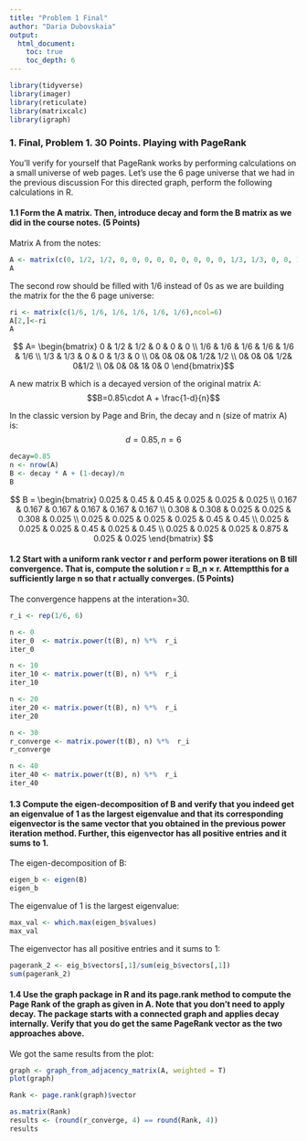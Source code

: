 ---
title: "Problem 1 Final"
author: "Daria Dubovskaia"
output:
  html_document:
    toc: true
    toc_depth: 6
---


```{r setup, include=FALSE, results='hide', warning=FALSE, message=FALSE}
library(tidyverse)
library(imager)
library(reticulate)
library(matrixcalc)
library(igraph)
```


### 1. Final, Problem 1. 30 Points. Playing with PageRank
You’ll verify for yourself that PageRank works by performing calculations on a small universe of web pages. Let’s use the 6 page universe that we had in the previous discussion For this directed graph, perform the following calculations in R.

#### 1.1 Form the A matrix. Then, introduce decay and form the B matrix as we did in the course notes. (5 Points)
Matrix A from the notes:
```{r}
A <- matrix(c(0, 1/2, 1/2, 0, 0, 0, 0, 0, 0, 0, 0, 0, 1/3, 1/3, 0, 0, 1/3, 0, 0, 0, 0, 0, 1/2, 1/2, 0, 0, 0, 1/2, 0, 1/2, 0, 0, 0, 1, 0, 0), nrow = 6, byrow = TRUE)
A
```

The second row should be filled with 1/6 instead of 0s as we are building the matrix for the the 6 page universe:
```{r}
ri <- matrix(c(1/6, 1/6, 1/6, 1/6, 1/6, 1/6),ncol=6)
A[2,]<-ri
A

```
$$ A=
\begin{bmatrix}
0 & 1/2 & 1/2 & 0 & 0 & 0 \\
1/6 & 1/6 & 1/6 & 1/6 & 1/6 & 1/6  \\
1/3 & 1/3 & 0 & 0 & 1/3 & 0 \\
0& 0& 0& 0& 1/2& 1/2 \\
0& 0& 0& 1/2& 0&1/2 \\
0& 0& 0& 1& 0& 0
\end{bmatrix}$$


A new matrix B which is a decayed version of the original matrix A:
$$B=0.85\cdot A + \frac{1-d}{n}$$

In the classic version by Page and Brin, the decay and n (size of matrix A) is:
$$d=0.85, n=6$$


```{r}
decay=0.85
n <- nrow(A)
B <- decay * A + (1-decay)/n
B 
```

$$ B =
\begin{bmatrix}
0.025 & 0.45 & 0.45 & 0.025 & 0.025 & 0.025 \\
0.167 & 0.167 & 0.167 & 0.167 & 0.167 & 0.167  \\
0.308 & 0.308 & 0.025 & 0.025 & 0.308 & 0.025 \\
0.025 & 0.025 & 0.025 & 0.025 & 0.45 & 0.45 \\
0.025 & 0.025 & 0.025 & 0.45 & 0.025 & 0.45 \\
0.025 & 0.025 & 0.025 & 0.875 & 0.025 & 0.025
\end{bmatrix} $$

#### 1.2 Start with a uniform rank vector r and perform power iterations on B till convergence. That is, compute the solution r = B_n × r. Attemptthis for a sufficiently large n so that r actually converges. (5 Points)
The convergence happens at the interation=30.
```{r}
r_i <- rep(1/6, 6)

n <- 0
iter_0  <- matrix.power(t(B), n) %*%  r_i
iter_0 
```

```{r}
n <- 10
iter_10 <- matrix.power(t(B), n) %*%  r_i
iter_10 
```
```{r}
n <- 20
iter_20 <- matrix.power(t(B), n) %*%  r_i
iter_20
```
```{r}
n <- 30
r_converge <- matrix.power(t(B), n) %*%  r_i
r_converge
```

```{r}
n <- 40
iter_40 <- matrix.power(t(B), n) %*%  r_i
iter_40
```


#### 1.3 Compute the eigen-decomposition of B and verify that you indeed get an eigenvalue of 1 as the largest eigenvalue and that its corresponding eigenvector is the same vector that you obtained in the previous power iteration method. Further, this eigenvector has all positive entries and it sums to 1.
The eigen-decomposition of B:
```{r}
eigen_b <- eigen(B) 
eigen_b 
```

The eigenvalue of 1 is the largest eigenvalue:
```{r}
max_val <- which.max(eigen_b$values)
max_val
```
The eigenvector has all positive entries and it sums to 1:
```{r}
pagerank_2 <- eig_b$vectors[,1]/sum(eig_b$vectors[,1])
sum(pagerank_2)
```

#### 1.4 Use the graph package in R and its page.rank method to compute the Page Rank of the graph as given in A. Note that you don’t need to apply decay. The package starts with a connected graph and applies decay internally. Verify that you do get the same PageRank vector as the two approaches above.
We got the same results from the plot:
```{r}
graph <- graph_from_adjacency_matrix(A, weighted = T)
plot(graph)

Rank <- page.rank(graph)$vector

as.matrix(Rank)
results <- (round(r_converge, 4) == round(Rank, 4))
results
```